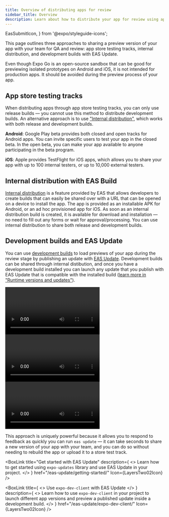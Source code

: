 ```yaml
---
title: Overview of distributing apps for review
sidebar_title: Overview
description: Learn about how to distribute your app for review using app stores, internal distribution, and EAS Update.
---
```



  EasSubmitIcon,
} from '@expo/styleguide-icons';

This page outlines three approaches to sharing a preview version of your app with your team for QA and review: app store testing tracks, internal distribution, and development builds with EAS Update.

<Collapsible summary="Can I use Expo Go for reviewing releases?">

Even though Expo Go is an open-source sandbox that can be good for previewing isolated prototypes on Android and iOS, it is not intended for production apps. It should be avoided during the preview process of your app.

</Collapsible>

## App store testing tracks

When distributing apps through app store testing tracks, you can only use release builds — you cannot use this method to distribute development builds. An alternative approach is to use ["Internal distribution"](#internal-distribution), which works with both release and development builds.

**Android**: Google Play beta provides both closed and open tracks for Android apps. You can invite specific users to test your app in the closed beta. In the open beta, you can make your app available to anyone participating in the beta program.

**iOS**: Apple provides TestFlight for iOS apps, which allows you to share your app with up to 100 internal testers, or up to 10,000 external testers.

<BoxLink
  title="EAS Submit"
  description="Learn how to upload your app to app store testing and release tracks."
  href="/submit/introduction"
  Icon={EasSubmitIcon}
/>

## Internal distribution with EAS Build

[Internal distribution](/build/internal-distribution/) is a feature provided by EAS that allows developers to create builds that can easily be shared over with a URL that can be opened on a device to install the app. The app is provided as an installable APK for Android, or an ad hoc provisioned app for iOS. As soon as an internal distribution build is created, it is available for download and installation — no need to fill out any forms or wait for approval/processing. You can use internal distribution to share both release and development builds.

<BoxLink
  title="How to set up an internal distribution build"
  description="Learn how EAS Build provides shareable URLs for your builds with your team for internal distribution."
  href="/build/internal-distribution/"
  Icon={BuildIcon}
/>

## Development builds and EAS Update

You can use [development builds](/develop/development-builds/introduction/) to load previews of your app during the review stage by publishing an update with [EAS Update](/eas-update/introduction/). Development builds can be shared through internal distibution, and once you have a development build installed you can launch any update that you publish with EAS Update that is compatible with the installed build ([learn more in "Runtime versions and updates"](/eas-update/runtime-versions/)).

<Collapsible summary="You can use the Expo dashboard to launch updates and share a link to a specific update.">

<Video controls file="review/eas-update-01.mp4" />

</Collapsible>

<Collapsible summary="You can explore and launch updates directly from a development build.">

<Video controls file="review/eas-update-02.mp4" />

</Collapsible>

<Collapsible summary="You can configure GitHub actions to automatically publish updates on PRs and commits.">

<Video controls file="review/eas-update-03.mp4" />

</Collapsible>

This approach is uniquely powerful because it allows you to respond to feedback as quickly you can run `eas update` — it can take seconds to share a new version of your app with your team, and you can do so without needing to rebuild the app or upload it to a store test track.

<BoxLink
  title="Get started with EAS Update"
  description={
    <>
      Learn how to get started using <CODE>expo-updates</CODE> library and use EAS Update in your
      project.
    </>
  }
  href="/eas-update/getting-started/"
  Icon={LayersTwo02Icon}
/>

<BoxLink
  title="Use GitHub Actions"
  description="Learn how to use GitHub Actions to automate the process of publishing updates with EAS Update. It also makes deploying updates consistent and fast, leaving you more time to develop your app."
  href="/eas-update/github-actions/"
  Icon={GithubIcon}
/>

<BoxLink
  title={
    <>
      Use <CODE>expo-dev-client</CODE> with EAS Update
    </>
  }
  description={
    <>
      Learn how to use <CODE>expo-dev-client</CODE> in your project to launch different app versions
      and preview a published update inside a development build.
    </>
  }
  href="/eas-update/expo-dev-client/"
  Icon={LayersTwo02Icon}
/>
